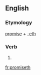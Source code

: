 ==English==

===Etymology===
[[promise]] + [[-eth]]

===Verb===
{{head|en|verb form}}

# {{en-archaic third-person singular of|promise}}

[[fr:promiseth]]